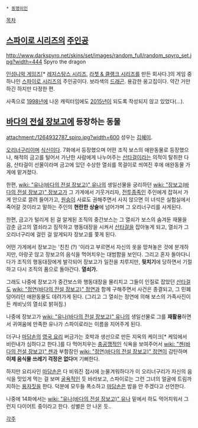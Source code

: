  * [[동명이인]]

[[목차]]
== [[스파이로 시리즈]]의 [[주인공]] ==
http://www.darkspyro.net/skins/set/images/random_full/random_spyro_set.jpg?width=444
Spyro the dragon

[[인섬니악 게임즈]][* [[레지스탕스 시리즈]], [[라쳇 & 클랭크 시리즈]]를 만든 회사다.]의 게임 중 하나인 [[스파이로 시리즈]]의 주인공이다. 보라색의 [[드래곤]].
용감한 옹고집이다. 약간 거만하긴 하지만 다정한 편.

사족으로 [[1998년]]에 나온 캐릭터임에도 [[2015년]]이 되도록 작성되지 않고 있었다(...).

== [[바다의 전설 장보고]]에 등장하는 동물 ==
attachment:/1264932787_spiro.jpg?width=600
성우는 [[김혜미]].

[[오리너구리]]이며 [[식신]]이다. 7화에서 등장했으며 어떤 조직 보스의 애완동물로 등장했으나, 해적의 금고를 털어서 가난한 사람에게 나누어주는 [[산타걸]]이라는 의적이 탈취한 다음, 산타걸이 선물이라며 금고에 있던 수상한 열쇠를 목걸이로 씌여진 후에 애완동물 가게에 맡겨졌다.

한편, [[wiki: "유나(바다의 전설 장보고)" 유나]]의 생일선물을 궁리하던 [[wiki: "장보고(바다의 전설 장보고)" 장보고]]가 그 가게에서 기웃거리자, [[전투종족]]인 주인에게 잡혀서 가게 안으로 끌려 들어가고, [[원숭이]] 사료도 권해주면서 사지 않으면 이 녀석은 실험실에서 죽어갈 것이라고 말하는 주인의 '''현란한 상술'''에 넘어가며 그 오리너구리를 사게된다. 

한편, 금고가 털리게 된 걸 알게된 조직의 중간보스는 그 열쇠가 보스의 숨겨둔 재물을 감춘 금고의 열쇠라고 짐작하고 행동대장을 시켜서 [[산타걸]]을 잡아놓게 되고, 열쇠가 그 오리너구리에 걸린 걸 알게되자 장보고를 쫓게 된다. 

어떤 가게에서 장보고는 '친친 (?) '이라고 부르면서 자신의 옷을 망쳐놓은 것에 분개하지만, 아랑곳 않고 장보고의 음식을 먹어치우는 대범함을 보인다. 그리고 혼자 돌아다니다가 조직의 행동대장에게 발각되어 장보고가 일전을 치루지만, '''뒷치기'''에 당하면서 기절하고 다시 조직의 품으로 돌아간다. '''열쇠가.'''

그래도 나중에 장보고가 중간보스와 행동대장을 물리치고 그들이 인질로 잡았던 [[산타걸]]도 [[wiki: "정연(바다의 전설 장보고)" 정연]]과 함께 구해주면서 사건은 종결되고, 그 민폐덩어리던 애완동물도 데려가게 된다. (그리고 그 열쇠는 정연에 의해 보스의 가족사진이 든 캐비닛의 열쇠로 밝혀짐.)

나중에 장보고가 [[wiki: "유나(바다의 전설 장보고)" 유나]]의 생일선물로 그를 '''재활용'''하면서 귀여움에 만족한 유나가 스파이로라는 이름을 지어주게 된다. 

더구나 [[마담손]]의 [[영국 요리]] 버금가는 호박과 생선으로 만든 지옥의 케이크[* 케잌에서 비린내가 심하다고 한다.]를 다 먹어치우는 [[충공깽]]적인 식욕을 보여주어서 [[wiki: "젠(바다의 전설 장보고)" 젠]]과 부함잠인 [[wiki: "정연(바다의 전설 장보고)" 정연]]이 감탄하며 '''이제 음식물 쓰레기 걱정은 없다'''며 기뻐한다. 

하지만 요리사인 [[마담손]]은 다 비워진 접시에 눈물겨워하다가 이 오리너구리가 자신의 음식을 맛있게 먹는 걸 보며 [[굴욕]]적인 듯 바라보고, 스파이로는 그런 그녀의 얼굴에 트림까지하는 [[용자]]짓을 한다. 덕분에 모두들 폭소하고 [[마담손]]은 밥을 안 주겠다고 선언한다.

나중에 14화에서는 [[wiki: "유나(바다의 전설 장보고)" 유나]] 밑에서 하도 먹어치워서 그런지 다이어트 중이라고 한다. 
성별은 안 나온 듯..

[[각주]]
